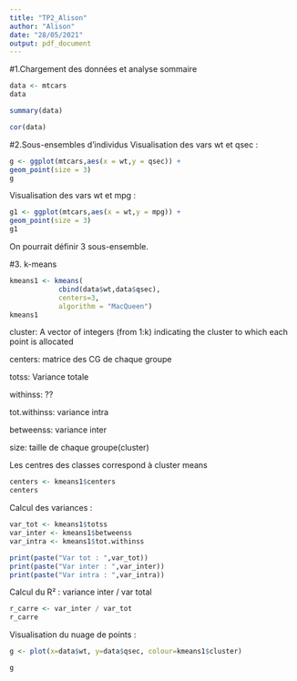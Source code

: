 ```yaml
---
title: "TP2_Alison"
author: "Alison"
date: "28/05/2021"
output: pdf_document
---
```


#1.Chargement des données et analyse sommaire
```r
data <- mtcars
data
```

```r
summary(data)
```

```r
cor(data)
```

#2.Sous-ensembles d'individus
Visualisation des vars wt et qsec :
```r
g <- ggplot(mtcars,aes(x = wt,y = qsec)) +
geom_point(size = 3)
g
```

Visualisation des vars wt et mpg :
```r
g1 <- ggplot(mtcars,aes(x = wt,y = mpg)) +
geom_point(size = 3)
g1
```
On pourrait définir 3 sous-ensemble.


#3. k-means
```r
kmeans1 <- kmeans(
            cbind(data$wt,data$qsec),
            centers=3,
            algorithm = "MacQueen") 
kmeans1
```
cluster: A vector of integers (from 1:k) indicating the cluster to which each point is allocated

centers: matrice des CG de chaque groupe

totss: Variance totale

withinss: ??

tot.withinss: variance intra

betweenss: variance inter

size: taille de chaque groupe(cluster)


Les centres des classes correspond à cluster means 
```r
centers <- kmeans1$centers
centers
```

Calcul des variances :
```r
var_tot <- kmeans1$totss
var_inter <- kmeans1$betweenss
var_intra <- kmeans1$tot.withinss

print(paste("Var tot : ",var_tot))
print(paste("Var inter : ",var_inter))
print(paste("Var intra : ",var_intra))
```

Calcul du R² : variance inter / var total
```r
r_carre <- var_inter / var_tot
r_carre
```

Visualisation du nuage de points :
```r
g <- plot(x=data$wt, y=data$qsec, colour=kmeans1$cluster)

g
```


